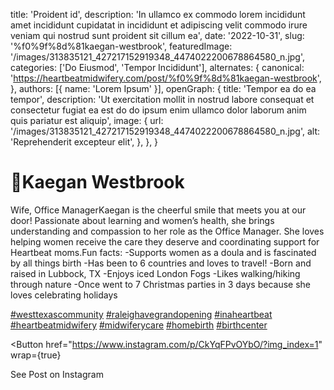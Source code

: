   title: 'Proident id',
  description: 'In ullamco ex commodo lorem incididunt amet incididunt cupidatat in incididunt et adipiscing velit commodo irure veniam qui nostrud sunt proident sit cillum ea',
  date: '2022-10-31',
  slug: '%f0%9f%8d%81kaegan-westbrook',
  featuredImage: '/images/313835121_427217152919348_4474022200678864580_n.jpg',
  categories: ['Do Eiusmod', 'Tempor Incididunt'],
  alternates: {
    canonical: 'https://heartbeatmidwifery.com/post/%f0%9f%8d%81kaegan-westbrook',
  },
  authors: [{ name: 'Lorem Ipsum' }],
  openGraph: {
    title: 'Tempor ea do ea tempor',
    description: 'Ut exercitation mollit in nostrud labore consequat et consectetur fugiat ea est do do ipsum enim ullamco dolor laborum anim quis pariatur est aliquip',
    image: {
      url: '/images/313835121_427217152919348_4474022200678864580_n.jpg',
      alt: 'Reprehenderit excepteur elit',
    },
  },
}


# 🍁Kaegan Westbrook

<Gallery>
  <GalleryItem
    src="/images/313835121_427217152919348_4474022200678864580_n.jpg"
    size="large"
  />
  <GalleryItem
    src="/images/313915029_1647849925610904_5834064638213354297_n.jpg"
    size="large"
  />
</Gallery>

Wife, Office ManagerKaegan is the cheerful smile that meets you at our door! Passionate about learning and women’s health, she brings understanding and compassion to her role as the Office Manager. She loves helping women receive the care they deserve and coordinating support for Heartbeat moms.Fun facts: -Supports women as a doula and is fascinated by all things birth -Has been to 6 countries and loves to travel! -Born and raised in Lubbock, TX -Enjoys iced London Fogs -Likes walking/hiking through nature -Once went to 7 Christmas parties in 3 days because she loves celebrating holidays

[#westtexascommunity](https://www.instagram.com/explore/tags/westtexascommunity/) [#raleighavegrandopening](https://www.instagram.com/explore/tags/raleighavegrandopening/) [#inaheartbeat](https://www.instagram.com/explore/tags/inaheartbeat/) [#heartbeatmidwifery](https://www.instagram.com/explore/tags/heartbeatmidwifery/) [#midwiferycare](https://www.instagram.com/explore/tags/midwiferycare/) [#homebirth](https://www.instagram.com/explore/tags/homebirth/) [#birthcenter](https://www.instagram.com/explore/tags/birthcenter/)

<Button
  href="https://www.instagram.com/p/CkYqFPvOYbO/?img_index=1"
  wrap={true}
>
  See Post on Instagram
</Button>

